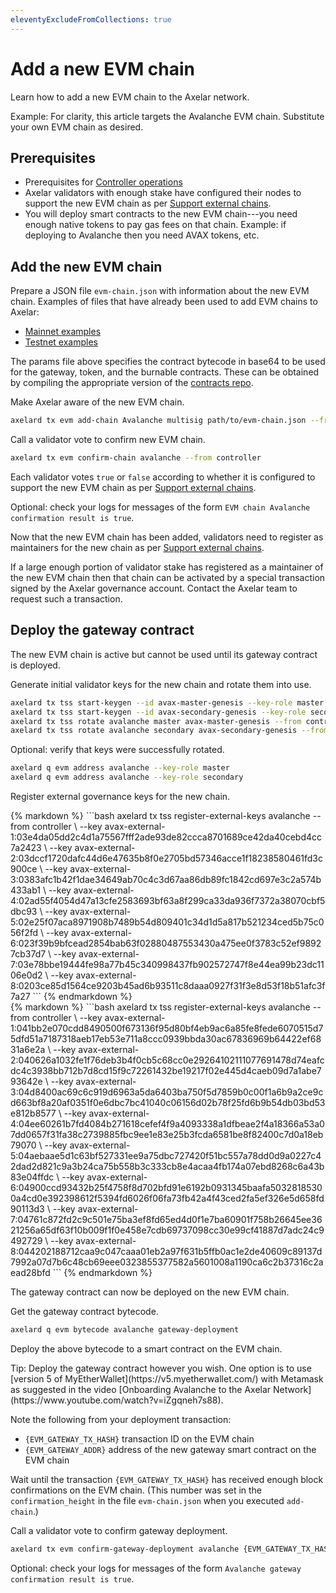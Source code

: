 ```yaml
---
eleventyExcludeFromCollections: true
---
```

# Add a new EVM chain


Learn how to add a new EVM chain to the Axelar network.

<Callout emoji="💡">
  Example: For clarity, this article targets the Avalanche EVM chain. Substitute your own EVM chain as desired.
</Callout>

## Prerequisites

- Prerequisites for [Controller operations](../controller)
- Axelar validators with enough stake have configured their nodes to support the new EVM chain as per [Support external chains](../validator/external-chains/overview).
- You will deploy smart contracts to the new EVM chain---you need enough native tokens to pay gas fees on that chain. Example: if deploying to Avalanche then you need AVAX tokens, etc.

## Add the new EVM chain

Prepare a JSON file `evm-chain.json` with information about the new EVM chain. Examples of files that have already been used to add EVM chains to Axelar:

- [Mainnet examples](https://github.com/axelarnetwork/axelarate-community/tree/main/resources/mainnet/evm-chain-params)
- [Testnet examples](https://github.com/axelarnetwork/axelarate-community/tree/main/resources/testnet/evm-chain-params)

The params file above specifies the contract bytecode in base64 to be used for the gateway, token, and the burnable contracts. These can be obtained by compiling the appropriate version of the [contracts repo](https://github.com/axelarnetwork/solidity-cgp-gateway).

Make Axelar aware of the new EVM chain.

```bash
axelard tx evm add-chain Avalanche multisig path/to/evm-chain.json --from controller
```

Call a validator vote to confirm new EVM chain.

```bash
axelard tx evm confirm-chain avalanche --from controller
```

Each validator votes `true` or `false` according to whether it is configured to support the new EVM chain as per [Support external chains](../validator/external-chains/overview).

Optional: check your logs for messages of the form `EVM chain Avalanche confirmation result is true`.

Now that the new EVM chain has been added, validators need to register as maintainers for the new chain as per [Support external chains](../validator/external-chains/overview).

If a large enough portion of validator stake has registered as a maintainer of the new EVM chain then that chain can be activated by a special transaction signed by the Axelar governance account. Contact the Axelar team to request such a transaction.

## Deploy the gateway contract

The new EVM chain is active but cannot be used until its gateway contract is deployed.

Generate initial validator keys for the new chain and rotate them into use.

```bash
axelard tx tss start-keygen --id avax-master-genesis --key-role master --from controller
axelard tx tss start-keygen --id avax-secondary-genesis --key-role secondary --from controller
axelard tx tss rotate avalanche master avax-master-genesis --from controller
axelard tx tss rotate avalanche secondary avax-secondary-genesis --from controller
```

Optional: verify that keys were successfully rotated.

```bash
axelard q evm address avalanche --key-role master
axelard q evm address avalanche --key-role secondary
```

Register external governance keys for the new chain.

<div class="tabs">
<tab title="Mainnet">
{% markdown %}
```bash
axelard tx tss register-external-keys avalanche --from controller \
 --key avax-external-1:03e4da05dd2c4d1a75567fff2ade93de82ccca8701689ce42da40cebd4cc7a2423 \
 --key avax-external-2:03dccf1720dafc44d6e47635b8f0e2705bd57346acce1f18238580461fd3c900ce \
 --key avax-external-3:0383afc1b42f1dae34649ab70c4c3d67aa86db89fc1842cd697e3c2a574b433ab1 \
 --key avax-external-4:02ad55f4054d47a13cfe2583693bf63a8f299ca33da936f7372a38070cbf5dbc93 \
 --key avax-external-5:02e25f07aca8971908b7489b54d809401c34d1d5a817b521234ced5b75c056f2fd \
 --key avax-external-6:023f39b9bfcead2854bab63f02880487553430a475ee0f3783c52ef98927cb37d7 \
 --key avax-external-7:03e78bbe19444fe98a77b45c340998437fb902572747f8e44ea99b23dc1106e0d2 \
 --key avax-external-8:0203ce85d1564ce9203b45ad6b93511c8daaa0927f31f3e8d53f18b51afc3f7a27
```
{% endmarkdown %}
</tab>
<div class="tabs" title="Testnet">
{% markdown %}
```bash
axelard tx tss register-external-keys avalanche --from controller \
 --key avax-external-1:041bb2e070cdd8490500f673136f95d80bf4eb9ac6a85fe8fede6070515d75dfd51a7187318aeb17eb53e711a8ccc0939bbda30ac67836969b64422ef6831a6e2a \
 --key avax-external-2:040626a1032fe1f76deb3b4f0cb5c68cc0e29264102111077691478d74eafcdc4c3938bb712b7d8cd15f9c72261432be19217f02e445d4caeb09d7a1abe793642e \
 --key avax-external-3:04d8400ac69c6c919d6963a5da6403ba750f5d7859b0c00f1a6b9a2ce9cd663bf8a20af0351f0e6dbc7bc41040c06156d02b78f25fd6b9b54db03bd53e812b8577 \
 --key avax-external-4:04ee60261b7fd4084b271618cefef4f9a4093338a1dfbeae2f4a18366a53a07dd0657f31fa38c2739885fbc9ee1e83e25b3fcda6581be8f82400c7d0a18eb79070 \
 --key avax-external-5:04aebaae5d1c63bf527331ee9a75dbc727420f51bc557a78dd0d9a0227c42dad2d821c9a3b24ca75b558b3c333cb8e4acaa4fb174a07ebd8268c6a43b83e04ffdc \
 --key avax-external-6:04900ccd93432b25f4758f8d702bfd91e6192b0931345baafa50328185300a4cd0e392398612f5394fd6026f06fa73fb42a4f43ced2fa5ef326e5d658fd90113d3 \
 --key avax-external-7:04761c872fd2c9c501e75ba3ef8fd65ed4d0f1e7ba60901f758b26645ee3621256a65df63f10b009f1f0e458e7cdb69737098cc30e99cf41887d7adc24c9492729 \
 --key avax-external-8:044202188712caa9c047caaa01eb2a97f631b5ffb0ac1e2de40609c89137d7992a07d7b6c48cb69eee0323855377582a5601008a1190ca6c2b37316c2aead28bfd
```
{% endmarkdown %}
</tab>
</tabs>



The gateway contract can now be deployed on the new EVM chain.

Get the gateway contract bytecode.

```bash
axelard q evm bytecode avalanche gateway-deployment
```

Deploy the above bytecode to a smart contract on the EVM chain.

<Callout emoji="💡">
  Tip: Deploy the gateway contract however you wish. One option is to use [version 5 of MyEtherWallet](https://v5.myetherwallet.com/) with Metamask as suggested in the video [Onboarding Avalanche to the Axelar Network](https://www.youtube.com/watch?v=iZgqneh7s88).
</Callout>

Note the following from your deployment transaction:

- `{EVM_GATEWAY_TX_HASH}` transaction ID on the EVM chain
- `{EVM_GATEWAY_ADDR}` address of the new gateway smart contract on the EVM chain

Wait until the transaction `{EVM_GATEWAY_TX_HASH}` has received enough block confirmations on the EVM chain. (This number was set in the `confirmation_height` in the file `evm-chain.json` when you executed `add-chain`.)

Call a validator vote to confirm gateway deployment.

```bash
axelard tx evm confirm-gateway-deployment avalanche {EVM_GATEWAY_TX_HASH} {EVM_GATEWAY_ADDR} --from controller
```

Optional: check your logs for messages of the form `Avalanche gateway confirmation result is true`.
